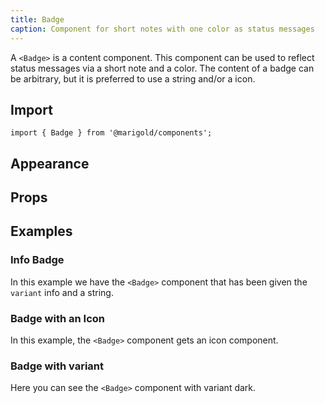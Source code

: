 ```yaml
---
title: Badge
caption: Component for short notes with one color as status messages
---
```


A `<Badge>` is a content component. This component can be used to reflect status messages via a short note and a color. The content of a badge can be arbitrary, but it is preferred to use a string and/or a icon.

## Import

```tsx
import { Badge } from '@marigold/components';
```

## Appearance

<AppearanceTable component={title} />

## Props

<PropsTable />

## Examples

### Info Badge

In this example we have the `<Badge>` component that has been given the `variant` info and a string.

<ComponentDemo file="./basic-badge.demo.tsx" />

### Badge with an Icon

In this example, the `<Badge>` component gets an icon component.

<ComponentDemo file="./icon-badge.demo.tsx" />

### Badge with variant

Here you can see the `<Badge>` component with variant dark.

<ComponentDemo file="./badge-dark.demo.tsx" />
